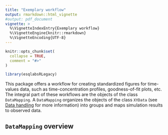 ```yaml
---
title: "Exemplary workflow"
output: rmarkdown::html_vignette
#output: pdf_document
vignette: >
  %\VignetteIndexEntry{Exemplary workflow}
  %\VignetteEngine{knitr::rmarkdown}
  %\VignetteEncoding{UTF-8}
---
```


```r
knitr::opts_chunk$set(
  collapse = TRUE,
  comment = "#>"
)
```

```r
library(esqlabsRLegacy)
```

This package offers a workflow for creating standardized figures for time-values data, such as time-concentration profiles, goodness-of-fit plots, etc. The integral part of these workflows are the objects of the class `DataMapping`. A `DataMapping` organizes the objects of the class `XYData` (see [Data handling](data-handling.html) for more information) into groups and maps simulation results to observed data.

## `DataMapping` overview
